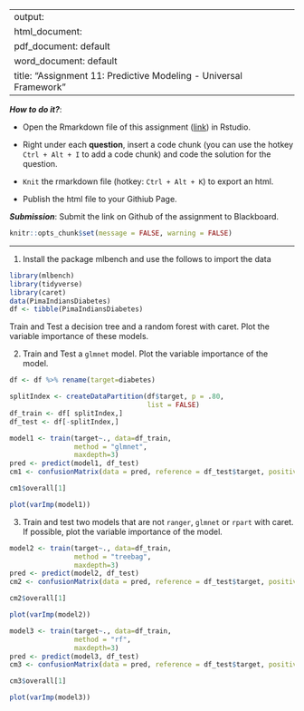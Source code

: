 
---
output: 
  html_document:
  pdf_document: default
  word_document: default
title: "Assignment 11: Predictive Modeling - Universal Framework"
---

***How to do it?***: 

- Open the Rmarkdown file of this assignment ([link](assignment11.Rmd)) in Rstudio. 

- Right under each **question**, insert  a code chunk (you can use the hotkey `Ctrl + Alt + I` to add a code chunk) and code the solution for the question. 

- `Knit` the rmarkdown file (hotkey: `Ctrl + Alt + K`) to export an html.  

-  Publish the html file to your Githiub Page. 

***Submission***: Submit the link on Github of the assignment to Blackboard.

```r
knitr::opts_chunk$set(message = FALSE, warning = FALSE)
```


-------

1. Install the package mlbench and use the follows to import the data

```r
library(mlbench)
library(tidyverse)
library(caret)
data(PimaIndiansDiabetes)
df <- tibble(PimaIndiansDiabetes)
```

Train and Test a decision tree and a random forest with caret. Plot the variable importance of these models. 

2. Train and Test a `glmnet` model. Plot the variable importance of the model. 

```r
df <- df %>% rename(target=diabetes)

splitIndex <- createDataPartition(df$target, p = .80, 
                                  list = FALSE)
df_train <- df[ splitIndex,]
df_test <- df[-splitIndex,]

model1 <- train(target~., data=df_train, 
                method = "glmnet",
                maxdepth=3)
pred <- predict(model1, df_test)
cm1 <- confusionMatrix(data = pred, reference = df_test$target, positive = "pos")

cm1$overall[1]
```

```r
plot(varImp(model1))
```


3. Train and test two models that are not `ranger`, `glmnet` or `rpart`  with caret. If possible, plot the variable importance of the model. 

```r
model2 <- train(target~., data=df_train, 
                method = "treebag",
                maxdepth=3)
pred <- predict(model2, df_test)
cm2 <- confusionMatrix(data = pred, reference = df_test$target, positive = "pos")

cm2$overall[1]
```

```r
plot(varImp(model2))
```


```r
model3 <- train(target~., data=df_train, 
                method = "rf",
                maxdepth=3)
pred <- predict(model3, df_test)
cm3 <- confusionMatrix(data = pred, reference = df_test$target, positive = "pos")

cm3$overall[1]
```

```r
plot(varImp(model3))
```



